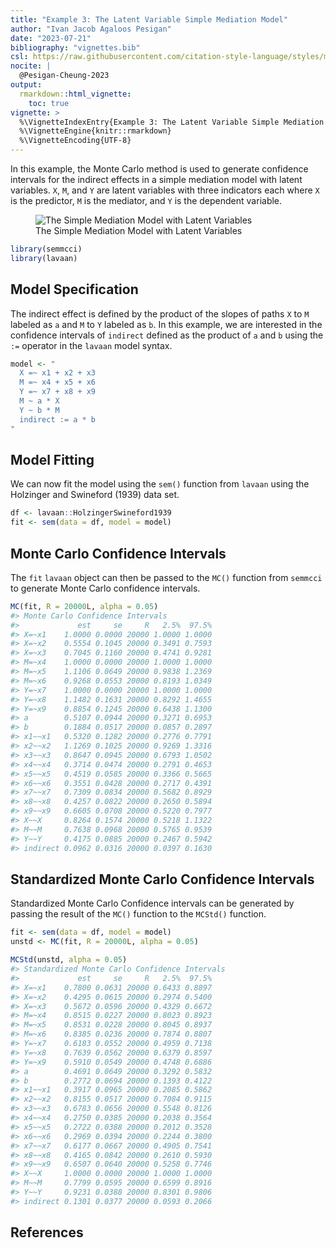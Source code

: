 ```yaml
---
title: "Example 3: The Latent Variable Simple Mediation Model"
author: "Ivan Jacob Agaloos Pesigan"
date: "2023-07-21"
bibliography: "vignettes.bib"
csl: https://raw.githubusercontent.com/citation-style-language/styles/master/apa.csl
nocite: |
  @Pesigan-Cheung-2023
output:
  rmarkdown::html_vignette:
    toc: true
vignette: >
  %\VignetteIndexEntry{Example 3: The Latent Variable Simple Mediation Model}
  %\VignetteEngine{knitr::rmarkdown}
  %\VignetteEncoding{UTF-8}
---
```


<!-- vignettes/example-3-latent.Rmd is generated from .setup/vignettes/example-3-latent.Rmd.orig. Please edit that file -->





In this example,
the Monte Carlo method is used to generate confidence intervals
for the indirect effects in a simple mediation model with latent variables.
`X`, `M`, and `Y` are latent variables with three indicators each
where `X` is the predictor, `M` is the mediator,
and `Y` is the dependent variable.

![The Simple Mediation Model with Latent Variables](https://raw.githubusercontent.com/jeksterslab/semmcci/main/.setup/latex/figures/png/latent.png)


```r
library(semmcci)
library(lavaan)
```

## Model Specification

The indirect effect is defined by the product of the slopes
of paths `X` to `M` labeled as `a` and `M` to `Y` labeled as `b`.
In this example, we are interested in the confidence intervals of `indirect`
defined as the product of `a` and `b` using the `:=` operator
in the `lavaan` model syntax.


```r
model <- "
  X =~ x1 + x2 + x3
  M =~ x4 + x5 + x6
  Y =~ x7 + x8 + x9
  M ~ a * X
  Y ~ b * M
  indirect := a * b
"
```

## Model Fitting

We can now fit the model using the `sem()` function from `lavaan` using the Holzinger and Swineford (1939) data set.


```r
df <- lavaan::HolzingerSwineford1939
fit <- sem(data = df, model = model)
```

## Monte Carlo Confidence Intervals

The `fit` `lavaan` object can then be passed to the `MC()` function from `semmcci`
to generate Monte Carlo confidence intervals.


```r
MC(fit, R = 20000L, alpha = 0.05)
#> Monte Carlo Confidence Intervals
#>             est     se     R   2.5%  97.5%
#> X=~x1    1.0000 0.0000 20000 1.0000 1.0000
#> X=~x2    0.5554 0.1045 20000 0.3491 0.7593
#> X=~x3    0.7045 0.1160 20000 0.4741 0.9281
#> M=~x4    1.0000 0.0000 20000 1.0000 1.0000
#> M=~x5    1.1106 0.0649 20000 0.9838 1.2369
#> M=~x6    0.9268 0.0553 20000 0.8193 1.0349
#> Y=~x7    1.0000 0.0000 20000 1.0000 1.0000
#> Y=~x8    1.1482 0.1631 20000 0.8292 1.4655
#> Y=~x9    0.8854 0.1245 20000 0.6438 1.1300
#> a        0.5107 0.0944 20000 0.3271 0.6953
#> b        0.1884 0.0517 20000 0.0857 0.2897
#> x1~~x1   0.5320 0.1282 20000 0.2776 0.7791
#> x2~~x2   1.1269 0.1025 20000 0.9269 1.3316
#> x3~~x3   0.8647 0.0945 20000 0.6793 1.0502
#> x4~~x4   0.3714 0.0474 20000 0.2791 0.4653
#> x5~~x5   0.4519 0.0585 20000 0.3366 0.5665
#> x6~~x6   0.3551 0.0428 20000 0.2717 0.4391
#> x7~~x7   0.7309 0.0834 20000 0.5682 0.8929
#> x8~~x8   0.4257 0.0822 20000 0.2650 0.5894
#> x9~~x9   0.6605 0.0708 20000 0.5220 0.7977
#> X~~X     0.8264 0.1574 20000 0.5218 1.1322
#> M~~M     0.7638 0.0968 20000 0.5765 0.9539
#> Y~~Y     0.4175 0.0885 20000 0.2467 0.5942
#> indirect 0.0962 0.0316 20000 0.0397 0.1630
```

## Standardized Monte Carlo Confidence Intervals

Standardized Monte Carlo Confidence intervals can be generated by passing the result of the `MC()` function to the `MCStd()` function.


```r
fit <- sem(data = df, model = model)
unstd <- MC(fit, R = 20000L, alpha = 0.05)
```


```r
MCStd(unstd, alpha = 0.05)
#> Standardized Monte Carlo Confidence Intervals
#>             est     se     R   2.5%  97.5%
#> X=~x1    0.7800 0.0631 20000 0.6433 0.8897
#> X=~x2    0.4295 0.0615 20000 0.2974 0.5400
#> X=~x3    0.5672 0.0596 20000 0.4329 0.6672
#> M=~x4    0.8515 0.0227 20000 0.8023 0.8923
#> M=~x5    0.8531 0.0228 20000 0.8045 0.8937
#> M=~x6    0.8385 0.0236 20000 0.7874 0.8807
#> Y=~x7    0.6183 0.0552 20000 0.4959 0.7138
#> Y=~x8    0.7639 0.0562 20000 0.6379 0.8597
#> Y=~x9    0.5910 0.0549 20000 0.4748 0.6886
#> a        0.4691 0.0649 20000 0.3292 0.5832
#> b        0.2772 0.0694 20000 0.1393 0.4122
#> x1~~x1   0.3917 0.0965 20000 0.2085 0.5862
#> x2~~x2   0.8155 0.0517 20000 0.7084 0.9115
#> x3~~x3   0.6783 0.0656 20000 0.5548 0.8126
#> x4~~x4   0.2750 0.0385 20000 0.2038 0.3564
#> x5~~x5   0.2722 0.0388 20000 0.2012 0.3528
#> x6~~x6   0.2969 0.0394 20000 0.2244 0.3800
#> x7~~x7   0.6177 0.0667 20000 0.4905 0.7541
#> x8~~x8   0.4165 0.0842 20000 0.2610 0.5930
#> x9~~x9   0.6507 0.0640 20000 0.5258 0.7746
#> X~~X     1.0000 0.0000 20000 1.0000 1.0000
#> M~~M     0.7799 0.0595 20000 0.6599 0.8916
#> Y~~Y     0.9231 0.0388 20000 0.8301 0.9806
#> indirect 0.1301 0.0377 20000 0.0593 0.2066
```

## References
